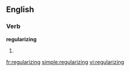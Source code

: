 ==English==

===Verb===
'''regularizing'''

# {{third-person singular of|[[regularize]]}}

[[fr:regularizing]]
[[simple:regularizing]]
[[vi:regularizing]]